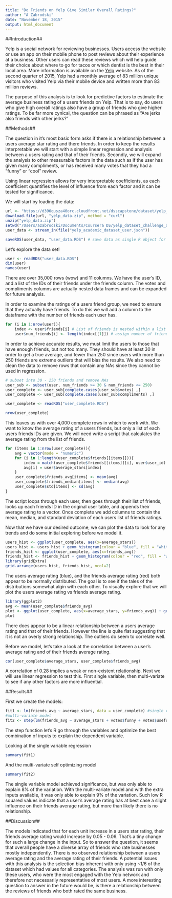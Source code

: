 ```yaml
---
title: "Do Friends on Yelp Give Similar Overall Ratings?"
author: "A Zabrodski"
date: "November 18, 2015"
output: html_document
---
```

##Introduction##

Yelp is a social network for reviewing businesses. Users access the website or use an app on their mobile phone to post reviews about their experience at a business. Other users can read these reviews which will help guide their choice about where to go for tacos or which dentist is the best in their local area. More information is available on the [Yelp](www.yelp.com) website. As of the second quarter of 2015, Yelp had a monthly average of 83 million unique visitors who visited Yelp via their mobile device and written more than 83 million reviews.

The purpose of this analysis is to look for predictive factors to estimate the average business rating of a users friends on Yelp. That is to say, do users who give high overall ratings also have a group of friends who give higher ratings. To be far more cynical, the question can be phrased as "Are jerks also friends with other jerks?" 

##Methods##

The question in it's most basic form asks if there is a relationship between a users average star rating and there friends. In order to keep the results interpretable we will start with a simple linear regression and analysis between a users rating and that of their friends. Secondly, we will expand the analysis to other measurable factors in the data such as if the user has given many compliments, or has received many votes that they had a "funny" or "cool" review. 

Using linear regression allows for very interpretable coefficients, as each coefficient quantifies the level of influence from each factor and it can be tested for significance. 

We will start by loading the data:
```r
url <- "https://d396qusza40orc.cloudfront.net/dsscapstone/dataset/yelp_dataset_challenge_academic_dataset.zip"
download.file(url, "yelp_data.zip", method = "curl")
unzip("yelp_data.zip")
setwd("/Users/azabrodski/Documents/Coursera DS/yelp_dataset_challenge_academic_dataset") # set to your working directory 
user_data <- stream_in(file("yelp_academic_dataset_user.json"))

saveRDS(user_data, "user_data.RDS") # save data as single R object for future
```

Let's explore the data set!
```r
user <- readRDS("user_data.RDS")
dim(user)
names(user)
```

There are over 35,000 rows (wow) and 11 columns. We have the user's ID, and a list of the IDs of their friends under the friends column. The votes and compliments columns are actually nested data frames and can be expanded for future analysis.

In order to examine the ratings of a users friend group, we need to ensure that they actually have friends. To do this we will add a column to the dataframe with the number of friends each user has. 

```r
for (i in 1:nrow(user)){ 
    index <- user$friends[i] # List of friends is nested within a list
    user$num_friends[i] <- length(index[[1]]) # assign number of friends
```

In order to achieve accurate results, we must limit the users to those that have enough friends, but not too many. They should have at least 30 in order to get a true average, and fewer than 250 since users with more than 250 friends are extreme outliers that will bias the results. We also need to clean the data to remove rows that contain any NAs since they cannot be used in regression. 

```r
# subset into 30 - 250 friends and remove NAs
user_sub <- subset(user, num_friends >= 30 & num_friends <= 250)
user_complete <- user_sub[complete.cases(user_sub$votes) ,]
user_complete <- user_sub[complete.cases(user_sub$compliments) ,]
```
```r
user_complete <- readRDS("user_complete.RDS")
```
```r
nrow(user_complete)
```

This leaves us with over 4,000 complete rows in which to work with. We want to know the average rating of a users friends, but only a list of each users friends IDs are given. We will need write a script that calculates the average rating from the list of friends.

```r
for (items in 1:nrow(user_complete)){
    avg = vector(mode = "numeric")
    for (i in 1:length(user_complete$friends[[items]])){
        index = match(user_complete$friends[[items]][i], user$user_id)
        avg[i] = user$average_stars[index]
    }
    user_complete$friends_avg[items] <- mean(avg)
    user_complete$friends_median[items] <- median(avg)
    user_complete$std[items] <- sd(avg)
}
```

The script loops through each user, then goes through their list of friends, looks up each friends ID in the original user table, and appends their average rating to a vector. Once complete we add columns to contain the mean, median, and standard deviation of each users list of friends ratings. 

Now that we have our desired outcome, we can plot the data to look for any trends and do some initial exploring before we model it.

```r
users_hist <- ggplot(user_complete, aes(x=average_stars))
users_hist <- users_hist + geom_histogram(colour = "blue", fill = "white", binwidth = 0.05) + geom_vline(aes(xintercept=mean(average_stars, na.rm=T)), color="black", size=0.75)
friends_hist <- ggplot(user_complete, aes(x=friends_avg))
friends_hist <- friends_hist + geom_histogram(colour = "red", fill = "white", binwidth =0.01) + geom_vline(aes(xintercept=mean(friends_avg, na.rm=T)), color="black", size=0.75)
library(gridExtra)
grid.arrange(users_hist, friends_hist, ncol=2)
```
The users average rating (blue), and the friends average rating (red) both appear to be normally distributed. The goal is to see if the tales of the distributions somewhat algin with each other. To visually explore that we will plot the users average rating vs friends average rating.
```r
library(ggplot2)
avg <- mean(user_complete$friends_avg)
plot <- ggplot(user_complete, aes(x=average_stars, y=friends_avg)) + geom_point(shape=1) + geom_smooth(method=lm,  se=FALSE) + geom_hline(yintercept = avg) 
plot
```
There does appear to be a linear relationship between a users average rating and that of their friends. However the line is quite flat suggesting that it is not an overly strong relationship. The outliers do seem to correlate well. 

Before we model, let's take a look at the correlation between a user's average rating and of their friends average rating.
```r
cor(user_complete$average_stars, user_complete$friends_avg)
```
A correlation of 0.28 implies a weak or non-existent relationship. Next we will use linear regression to test this. First single variable, then multi-variate to see if any other factors are more influential.

##Results##

First we create the models:
```r
fit1 <- lm(friends_avg ~ average_stars, data = user_complete) #single variable
#multi-variate model
fit2 <- step(lm(friends_avg ~ average_stars + votes$funny + votes$useful + votes$cool + compliments$profile + compliments$cute + compliments$plain + compliments$writer + compliments$note + compliments$photos +compliments$hot + compliments$cool + compliments$more + compliments$list,  data = user_complete), direction = "both", trace = 0)
```
The step function let's R go through the variables and optimize the best combination of inputs to explain the dependent variable.

Looking at the single variable regression
```r
summary(fit1)
```
And the multi-variate self optimizing model
```r
summary(fit2)
```

The single variable model achieved significance, but was only able to explain 8% of the variation. With the multi-variate model and with the extra inputs available, it was only able to explain 9% of the variation. Such low R squared values indicate that a user's average rating has at best case a slight influence on their friends average rating, but more than likely there is no relationship.

##Discussion##

The models indicated that for each unit increase in a users star rating, their friends average rating would increase by 0.05 - 0.06. That's a tiny change for such a large change in the input. So to answer the question, it seems that overall people have a diverse array of friends who rate businesses mostly independently. There is no observed relationship between a users average rating and the average rating of their friends. A potential issues with this analysis is the selection bias inherent with only using ~1/6 of the dataset which had values for all categories. The analysis was run with only these users, who were the most engaged with the Yelp network and therefore not necessarily representative of most users. A more interesting question to answer in the future would be, is there a relationship between the reviews of friends who both rated the same business.